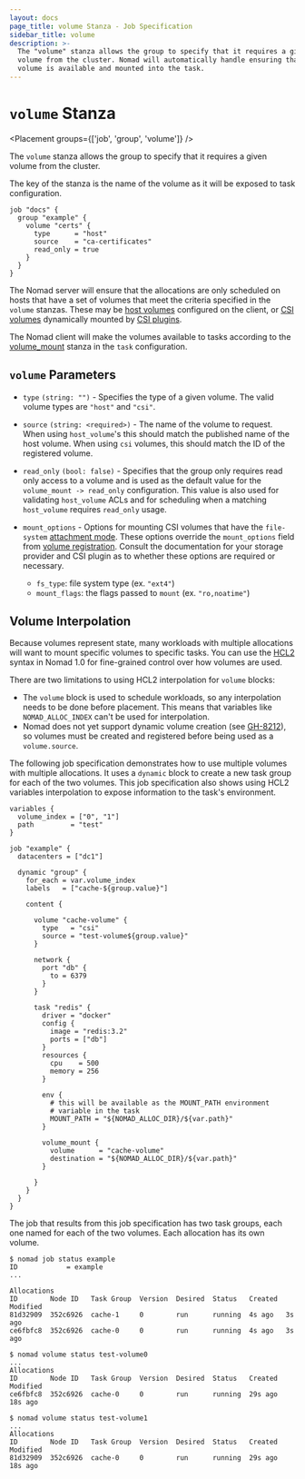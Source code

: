 ```yaml
---
layout: docs
page_title: volume Stanza - Job Specification
sidebar_title: volume
description: >-
  The "volume" stanza allows the group to specify that it requires a given
  volume from the cluster. Nomad will automatically handle ensuring that the
  volume is available and mounted into the task.
---
```


# `volume` Stanza

<Placement groups={['job', 'group', 'volume']} />

The `volume` stanza allows the group to specify that it requires a
given volume from the cluster.

The key of the stanza is the name of the volume as it will be exposed
to task configuration.

```hcl
job "docs" {
  group "example" {
    volume "certs" {
      type      = "host"
      source    = "ca-certificates"
      read_only = true
    }
  }
}
```

The Nomad server will ensure that the allocations are only scheduled
on hosts that have a set of volumes that meet the criteria specified
in the `volume` stanzas. These may be [host volumes][host_volume]
configured on the client, or [CSI volumes][csi_volume] dynamically
mounted by [CSI plugins][csi_plugin].

The Nomad client will make the volumes available to tasks according to
the [volume_mount][volume_mount] stanza in the `task` configuration.

## `volume` Parameters

- `type` `(string: "")` - Specifies the type of a given volume. The
  valid volume types are `"host"` and `"csi"`.

- `source` `(string: <required>)` - The name of the volume to
  request. When using `host_volume`'s this should match the published
  name of the host volume. When using `csi` volumes, this should match
  the ID of the registered volume.

- `read_only` `(bool: false)` - Specifies that the group only requires
  read only access to a volume and is used as the default value for
  the `volume_mount -> read_only` configuration. This value is also
  used for validating `host_volume` ACLs and for scheduling when a
  matching `host_volume` requires `read_only` usage.

- `mount_options` - Options for mounting CSI volumes that have the
  `file-system` [attachment mode]. These options override the `mount_options`
  field from [volume registration]. Consult the documentation for your storage
  provider and CSI plugin as to whether these options are required or
  necessary.

  - `fs_type`: file system type (ex. `"ext4"`)
  - `mount_flags`: the flags passed to `mount` (ex. `"ro,noatime"`)

## Volume Interpolation

Because volumes represent state, many workloads with multiple allocations will
want to mount specific volumes to specific tasks. You can use the [HCL2]
syntax in Nomad 1.0 for fine-grained control over how volumes are used.

There are two limitations to using HCL2 interpolation for `volume` blocks:
* The `volume` block is used to schedule workloads, so any interpolation needs
  to be done before placement. This means that variables like
  `NOMAD_ALLOC_INDEX` can't be used for interpolation.
* Nomad does not yet support dynamic volume creation (see [GH-8212]), so volumes
  must be created and registered before being used as a `volume.source`.

The following job specification demonstrates how to use multiple volumes with
multiple allocations. It uses a `dynamic` block to create a new task group for
each of the two volumes. This job specification also shows using HCL2
variables interpolation to expose information to the task's environment.

```hcl
variables {
  volume_index = ["0", "1"]
  path         = "test"
}

job "example" {
  datacenters = ["dc1"]

  dynamic "group" {
    for_each = var.volume_index
    labels   = ["cache-${group.value}"]

    content {

      volume "cache-volume" {
        type   = "csi"
        source = "test-volume${group.value}"
      }

      network {
        port "db" {
          to = 6379
        }
      }

      task "redis" {
        driver = "docker"
        config {
          image = "redis:3.2"
          ports = ["db"]
        }
        resources {
          cpu    = 500
          memory = 256
        }

        env {
          # this will be available as the MOUNT_PATH environment
          # variable in the task
          MOUNT_PATH = "${NOMAD_ALLOC_DIR}/${var.path}"
        }

        volume_mount {
          volume      = "cache-volume"
          destination = "${NOMAD_ALLOC_DIR}/${var.path}"
        }

      }
    }
  }
}
```

The job that results from this job specification has two task groups, each one
named for each of the two volumes. Each allocation has its own volume.

```shell-session
$ nomad job status example
ID            = example
...

Allocations
ID        Node ID   Task Group  Version  Desired  Status   Created  Modified
81d32909  352c6926  cache-1     0        run      running  4s ago   3s ago
ce6fbfc8  352c6926  cache-0     0        run      running  4s ago   3s ago

$ nomad volume status test-volume0
...
Allocations
ID        Node ID   Task Group  Version  Desired  Status   Created  Modified
ce6fbfc8  352c6926  cache-0     0        run      running  29s ago  18s ago

$ nomad volume status test-volume1
...
Allocations
ID        Node ID   Task Group  Version  Desired  Status   Created  Modified
81d32909  352c6926  cache-0     0        run      running  29s ago  18s ago
```


[volume_mount]: /docs/job-specification/volume_mount 'Nomad volume_mount Job Specification'
[host_volume]: /docs/configuration/client#host_volume-stanza
[csi_volume]: /docs/commands/volume/register
[csi_plugin]: /docs/job-specification/csi_plugin
[csi_volume]: /docs/commands/volume/register
[attachment mode]: /docs/commands/volume/register#attachment_mode
[volume registration]: /docs/commands/volume/register#mount_options
[HCL2]: /docs/job-specification/hcl2
[GH-8212]: https://github.com/hashicorp/nomad/issues/8212
